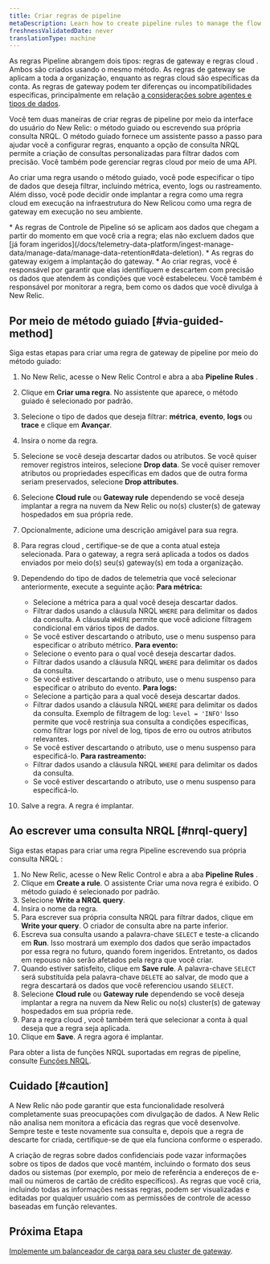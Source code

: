 ```yaml
---
title: Criar regras de pipeline
metaDescription: Learn how to create pipeline rules to manage the flow of data from your monitored entities to New Relic.
freshnessValidatedDate: never
translationType: machine
---
```


As regras Pipeline abrangem dois tipos: regras de gateway e regras cloud . Ambos são criados usando o mesmo método. As regras de gateway se aplicam a toda a organização, enquanto as regras cloud são específicas da conta. As regras de gateway podem ter diferenças ou incompatibilidades específicas, principalmente em relação [a considerações sobre agentes e tipos de dados](/docs/new-relic-control/pipeline-control/data-dropping-gateway).

Você tem duas maneiras de criar regras de pipeline por meio da interface do usuário do New Relic: o método guiado ou escrevendo sua própria consulta NRQL. O método guiado fornece um assistente passo a passo para ajudar você a configurar regras, enquanto a opção de consulta NRQL permite a criação de consultas personalizadas para filtrar dados com precisão. Você também pode gerenciar regras cloud por meio de uma API.

Ao criar uma regra usando o método guiado, você pode especificar o tipo de dados que deseja filtrar, incluindo métrica, evento, logs ou rastreamento. Além disso, você pode decidir onde implantar a regra como uma regra cloud em execução na infraestrutura do New Relicou como uma regra de gateway em execução no seu ambiente.

<Callout variant="important">
  * As regras de Controle de Pipeline só se aplicam aos dados que chegam a partir do momento em que você cria a regra; elas não excluem dados que [já foram ingeridos](/docs/telemetry-data-platform/ingest-manage-data/manage-data/manage-data-retention#data-deletion).
  * As regras do gateway exigem a implantação do gateway.
  * Ao criar regras, você é responsável por garantir que elas identifiquem e descartem com precisão os dados que atendem às condições que você estabeleceu. Você também é responsável por monitorar a regra, bem como os dados que você divulga à New Relic.
</Callout>

## Por meio de método guiado [#via-guided-method]

Siga estas etapas para criar uma regra de gateway de pipeline por meio do método guiado:

1. No New Relic, acesse o New Relic Control e abra a aba **Pipeline Rules** .

2. Clique em **Criar uma regra**. No assistente que aparece, o método guiado é selecionado por padrão.

3. Selecione o tipo de dados que deseja filtrar: **métrica**, **evento**, **logs** ou **trace** e clique em **Avançar**.

4. Insira o nome da regra.

5. Selecione se você deseja descartar dados ou atributos. Se você quiser remover registros inteiros, selecione **Drop data**. Se você quiser remover atributos ou propriedades específicas em dados que de outra forma seriam preservados, selecione **Drop attributes**.

6. Selecione **Cloud rule** ou **Gateway rule** dependendo se você deseja implantar a regra na nuvem da New Relic ou no(s) cluster(s) de gateway hospedados em sua própria rede.

7. Opcionalmente, adicione uma descrição amigável para sua regra.

8. Para regras cloud , certifique-se de que a conta atual esteja selecionada. Para o gateway, a regra será aplicada a todos os dados enviados por meio do(s) seu(s) gateway(s) em toda a organização.

9. Dependendo do tipo de dados de telemetria que você selecionar anteriormente, execute a seguinte ação: **Para métrica:**

   * Selecione a métrica para a qual você deseja descartar dados.
   * Filtrar dados usando a cláusula NRQL `WHERE` para delimitar os dados da consulta. A cláusula `WHERE` permite que você adicione filtragem condicional em vários tipos de dados.
   * Se você estiver descartando o atributo, use o menu suspenso para especificar o atributo métrico. **Para evento:**
   * Selecione o evento para o qual você deseja descartar dados.
   * Filtrar dados usando a cláusula NRQL `WHERE` para delimitar os dados da consulta.
   * Se você estiver descartando o atributo, use o menu suspenso para especificar o atributo do evento. **Para logs:**
   * Selecione a partição para a qual você deseja descartar dados.
   * Filtrar dados usando a cláusula NRQL `WHERE` para delimitar os dados da consulta. Exemplo de filtragem de log: `level = 'INFO'` Isso permite que você restrinja sua consulta a condições específicas, como filtrar logs por nível de log, tipos de erro ou outros atributos relevantes.
   * Se você estiver descartando o atributo, use o menu suspenso para especificá-lo. **Para rastreamento:**
   * Filtrar dados usando a cláusula NRQL `WHERE` para delimitar os dados da consulta.
   * Se você estiver descartando o atributo, use o menu suspenso para especificá-lo.

10. Salve a regra. A regra é implantar.

## Ao escrever uma consulta NRQL [#nrql-query]

Siga estas etapas para criar uma regra Pipeline escrevendo sua própria consulta NRQL :

1. No New Relic, acesse o New Relic Control e abra a aba **Pipeline Rules** .
2. Clique em **Create a rule**. O assistente Criar uma nova regra é exibido. O método guiado é selecionado por padrão.
3. Selecione **Write a NRQL query**.
4. Insira o nome da regra.
5. Para escrever sua própria consulta NRQL para filtrar dados, clique em **Write your query**. O criador de consulta abre na parte inferior.
6. Escreva sua consulta usando a palavra-chave `SELECT` e teste-a clicando em **Run**. Isso mostrará um exemplo dos dados que serão impactados por essa regra no futuro, quando forem ingeridos. Entretanto, os dados em repouso não serão afetados pela regra que você criar.
7. Quando estiver satisfeito, clique em **Save rule**. A palavra-chave `SELECT` será substituída pela palavra-chave `DELETE` ao salvar, de modo que a regra descartará os dados que você referenciou usando `SELECT`.
8. Selecione **Cloud rule** ou **Gateway rule** dependendo se você deseja implantar a regra na nuvem da New Relic ou no(s) cluster(s) de gateway hospedados em sua própria rede.
9. Para a regra cloud , você também terá que selecionar a conta à qual deseja que a regra seja aplicada.
10. Clique em **Save**. A regra agora é implantar.

Para obter a lista de funções NRQL suportadas em regras de pipeline, consulte [Funções NRQL](/docs/new-relic-control/pipeline-control/nrql-functions).

## Cuidado [#caution]

A New Relic não pode garantir que esta funcionalidade resolverá completamente suas preocupações com divulgação de dados. A New Relic não analisa nem monitora a eficácia das regras que você desenvolve. Sempre teste e teste novamente sua consulta e, depois que a regra de descarte for criada, certifique-se de que ela funciona conforme o esperado.

A criação de regras sobre dados confidenciais pode vazar informações sobre os tipos de dados que você mantém, incluindo o formato dos seus dados ou sistemas (por exemplo, por meio de referência a endereços de e-mail ou números de cartão de crédito específicos). As regras que você cria, incluindo todas as informações nessas regras, podem ser visualizadas e editadas por qualquer usuário com as permissões de controle de acesso baseadas em função relevantes.

## Próxima Etapa

[Implemente um balanceador de carga para seu cluster de gateway](/docs/new-relic-control/pipeline-control/load-balancer-for-gateway).